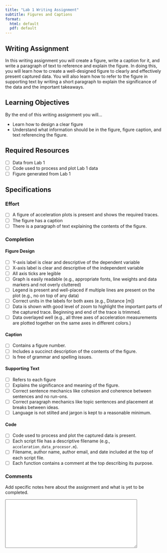 ```yaml
---
title: "Lab 1 Writing Assignment"
subtitle: Figures and Captions
format:
  html: default
  pdf: default
---
```


## Writing Assignment
In this writing assignment you will create a figure, write a caption for it, and write a paragraph of text to reference and explain the figure.
In doing this, you will learn how to create a well-designed figure to clearly and effectively present captured data.
You will also learn how to refer to the figure in supporting text by writing a short paragraph to explain the significance of the data and the important takeaways.

## Learning Objectives

By the end of this writing assignment you will...

- Learn how to design a clear figure
- Understand what information should be in the figure, figure caption, and text referencing the figure.

## Required Resources

- [ ] Data from Lab 1
- [ ] Code used to process and plot Lab 1 data
- [ ] Figure generated from Lab 1 

## Specifications

### Effort

- [ ] A figure of acceleration plots is present and shows the required traces.
- [ ] The figure has a caption
- [ ] There is a paragraph of text explaining the contents of the figure.

### Completion

#### Figure Design

- [ ] Y-axis label is clear and descriptive of the dependent variable
- [ ] X-axis label is clear and descriptive of the independent variable
- [ ] All axis ticks are legible
- [ ] Graph is easily readable (e.g., appropriate fonts, line weights and data markers and not overly cluttered)
- [ ] Legend is present and well-placed if multiple lines are present on the plot (e.g., no on top of any data)
- [ ] Correct units in the labels for both axes (e.g., Distance [m])
- [ ] Data is shown with good level of zoom to highlight the important parts of the captured trace. Beginning and end of the trace is trimmed.
- [ ] Data overlayed well (e.g., all three axes of acceleration measurements are plotted together on the same axes in different colors.)

#### Caption

- [ ] Contains a figure number.
- [ ] Includes a succinct description of the contents of the figure.
- [ ] Is free of grammar and spelling issues.

#### Supporting Text

- [ ] Refers to each figure
- [ ] Explains the significance and meaning of the figure.
- [ ] Correct sentence mechanics like cohesion and coherence between sentences and no run-ons.
- [ ] Correct paragraph mechanics like topic sentences and placement at breaks between ideas.
- [ ] Language is not stilted and jargon is kept to a reasonable minimum.

#### Code

- [ ] Code used to process and plot the captured data is present.
- [ ] Each script file has a descriptive filename (e.g., `acceleration_data_procesor.m`).
- [ ] Filename, author name, author email, and date included at the top of each script file.
- [ ] Each function contains a comment at the top describing its purpose.

### Comments

Add specific notes here about the assignment and what is yet to be completed.

<textarea id="comments" name="comments" rows="10" cols="50">

</textarea>